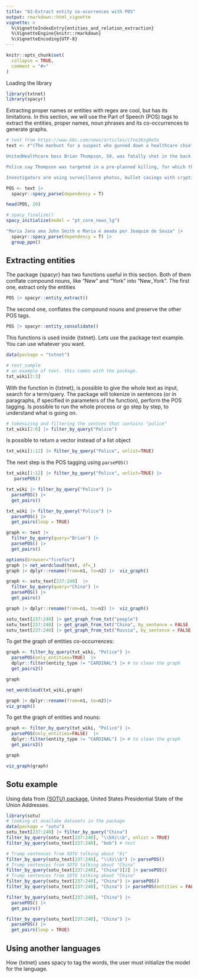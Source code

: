 ```yaml
---
title: "02-Extract entity co-ocurrences with POS"
output: rmarkdown::html_vignette
vignette: >
  %\VignetteIndexEntry{entities_and_relation_extraction}
  %\VignetteEngine{knitr::rmarkdown}
  %\VignetteEncoding{UTF-8}
---
```


```r
knitr::opts_chunk$set(
  collapse = TRUE,
  comment = "#>"
)
```
Loading the library

```r
library(txtnet)
library(spacyr)
```

Extracting proper names or entities with regex are cool, but has its limitations. 
In this section, we will use the Part of Speech (POS) tags to extract the entities, proper names, noun phrases and its co-occurrences to generate graphs.


```r
# text from https://www.bbc.com/news/articles/c7ve36zg0e5o
text <- r"(The manhunt for a suspect who gunned down a healthcare chief executive in New York is now in its third day, with police chasing several different leads.

UnitedHealthcare boss Brian Thompson, 50, was fatally shot in the back on Wednesday morning outside the Hilton hotel in Midtown Manhattan.

Police say Thompson was targeted in a pre-planned killing, for which they do not yet have a motive.

Investigators are using surveillance photos, bullet casings with cryptic messages written on them, and the suspect's movements to track him down. They are also working with the FBI and authorities in other states as the search expands beyond New York.)"

POS <- text |>
  spacyr::spacy_parse(dependency = T)

head(POS, 20)
```
```r
# spacy_finalize()
spacy_initialize(model = "pt_core_news_lg")

"Maria Jana ama John Smith e Maria é amada por Joaquim de Souza" |>
  spacyr::spacy_parse(dependency = T) |>
  group_ppn()
```

## Extracting entities

The package {spacyr} has two functions useful in this section.
Both of them conflate compound nouns, like "New" and "York" into "New_York".
The first one, extract only the entities

```r
POS |> spacyr::entity_extract()
```

The second one, conflates the compound nouns and preserve the other POS tags.

```r
POS |> spacyr::entity_consolidate()
```

This functions is used inside {txtnet}.
Lets use the package text example. You can use whatever you want.

```r
data(package = "txtnet")

# text_sample 
# an example of text. this comes with the package.
txt_wiki[2:3]
```

With the function in {txtnet}, is possible to give the whole text as input, search for a term/query. The package will tokenize in sentences (or in paragraphs, if specified in parameters of the function), perform the POS tagging. Is possible to run the whole process or go step by step, to understand what is going on. 

```r
# tokenizing and filtering the sentces that contains "police"
txt_wiki[2:6] |> filter_by_query("Police")
```

Is possible to return a vector instead of a list object

```r
txt_wiki[1:12] |> filter_by_query("Police", unlist=TRUE)
```

The next step is the POS tagging using `parsePOS()`

```r
txt_wiki[1:12] |> filter_by_query("Police", unlist=TRUE) |>
   parsePOS() 
```



```r
txt_wiki |> filter_by_query("Police") |> 
  parsePOS() |>
  get_pairs()

txt_wiki |> filter_by_query("Police") |> 
  parsePOS() |>
  get_pairs(loop = TRUE)
```



```r
graph <- text |> 
  filter_by_query(query="Brian") |> 
  parsePOS() |> 
  get_pairs()

options(browser="firefox")
graph |> net_wordcloud(text, df=_)
graph |> dplyr::rename(from=n1, to=n2) |>  viz_graph() 
```
```r
graph <- sotu_text[237:240]  |> 
  filter_by_query(query="China") |> 
  parsePOS() |> 
  get_pairs()

graph |> dplyr::rename(from=n1, to=n2) |>  viz_graph() 
```
```r
sotu_text[237:240] |> get_graph_from_txt("people")
sotu_text[237:240] |> get_graph_from_txt("China", by_sentence = FALSE )
sotu_text[237:240] |> get_graph_from_txt("Russia", by_sentence = FALSE )
```

To get the graph of entities co-occurrences:

```r
graph <- filter_by_query(txt_wiki, "Police") |> 
  parsePOS(only_entities=TRUE)  |> 
  dplyr::filter(entity_type != "CARDINAL") |> # to clean the graph
  get_pairs2()

graph
```

```r
net_wordcloud(txt_wiki,graph)
```

```r
graph |> dplyr::rename(from=n1, to=n2)|>
viz_graph()
```

To get the graph of entities and nouns:

```r
graph <- filter_by_query(txt_wiki, "Police") |> 
  parsePOS(only_entities=FALSE)  |> 
  dplyr::filter(entity_type != "CARDINAL") |> # to clean the graph
  get_pairs2()

graph
```

```r
viz_graph(graph)
```



## Sotu example

Using data from [{SOTU} package](https://cran.r-project.org/web/packages/sotu/index.html),  United States Presidential State of the Union Addresses.

```r
library(sotu)
# looking at availabe datasets in the package
data(package = "sotu")
sotu_text[237:240] |> filter_by_query("China")
filter_by_query(sotu_text[237:240], "\\bXi\\b", unlist = TRUE)
filter_by_query(sotu_text[237:240], "bob") # test

# Trump sentences from SOTU talking about "Xi"
filter_by_query(sotu_text[237:240], "\\Xi\\b") |> parsePOS()               
# Trump sentences from SOTU talking about "China"                          
filter_by_query(sotu_text[237:240], "China")[2] |> parsePOS()              
# Trump sentences from SOTU talking about "China"                          
filter_by_query(sotu_text[237:240], "China") |> parsePOS()                 
filter_by_query(sotu_text[237:240], "China") |> parsePOS(entities = FALSE) 

filter_by_query(sotu_text[237:240], "China") |> 
  parsePOS() |>                                 
  get_pairs()

filter_by_query(sotu_text[237:240], "China") |> 
  parsePOS() |>                                 
  get_pairs(loop = TRUE)                        

```

## Using another languages

How {txtnet} uses spacy to tag the words, the user must initialize the model for the language.



